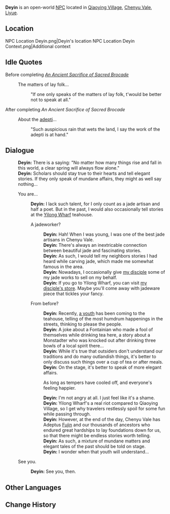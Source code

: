 {{Meta
<!-- Remove this template after adding the missing info -->
|missing_NPC_profile  = yes
}}
{{Character Infobox
|type             = Open-World NPC
|image            = NPC Deyin.png
|realname         = <!-- Optional, if different from in-game name -->
|deceased         = <!-- Past (for deceased prior to events of the game) or free response -->
|region           = Liyue
|location         = Liyue
|affiliation      = 
|title            = 

|ancestry         = <!-- Clan/family -->
|father           = 
|mother           = 
|spouse           = 
|sibling          = 
|child            = 
|relative         = 

|voiceEN          = 
|voiceCN          = 
|voiceJP          = 
|voiceKR          = 
|dialoguereward   = 
}}
'''Deyin''' is an open-world [[NPC]] located in [[Qiaoying Village]], [[Chenyu Vale]], [[Liyue]]. <!--can he be found anywhere during nighttime?-->
<!-- Following a certain dialogue branch for the first time gives the player AMOUNT_AS_WORD [[Item]]. -->

==Location==
<gallery>
NPC Location Deyin.png|Deyin's location
NPC Location Deyin Context.png|Additional context
</gallery>
<!--
==Profile==
Detailed story/lore information goes here.
''(To be added.)''

===Appearance===
Keep appearance section short and concise. Limit to 2 paragraphs with 3-4 sentences each.
''(To be added.)''

==Quests and Events==
{{Quests and Events}}
-->
==Idle Quotes==
;Before completing ''[[An Ancient Sacrifice of Sacred Brocade]]''
{{Dialogue Start}}
: {{DIcon|Idle}} The matters of lay folk...
:: {{A|VO Deyin 01.ogg}} "If one only speaks of the matters of lay folk, t'would be better not to speak at all."
{{Dialogue End}}

;After completing ''An Ancient Sacrifice of Sacred Brocade''
{{Dialogue Start}}
: {{DIcon|Idle}} About the [[adepti]]...
:: {{A|VO Deyin 02.ogg}} "Such auspicious rain that wets the land, I say the work of the adepti is at hand."
{{Dialogue End}}

==Dialogue==
{{Dialogue Start}}
:'''Deyin:''' There is a saying: "No matter how many things rise and fall in this world, a clear spring will always flow alone."
:'''Deyin:''' Scholars should stay true to their hearts and tell elegant stories. If they only speak of mundane affairs, they might as well say nothing...
:{{DIcon}} You are...
::'''Deyin:''' I lack such talent, for I only count as a jade artisan and half a poet. But in the past, I would also occasionally tell stories at the [[Yilong Wharf]] teahouse.
::{{DIcon}} A jadeworker?
:::'''Deyin:''' Hah! When I was young, I was one of the best jade artisans in Chenyu Vale.
:::'''Deyin:''' There's always an inextricable connection between beautiful jade and fascinating stories.
:::'''Deyin:''' As such, I would tell my neighbors stories I had heard while carving jade, which made me somewhat famous in the area.
:::'''Deyin:''' Nowadays, I occasionally give [[Fengtai|my disciple]] some of my jade works to sell on my behalf.
:::'''Deyin:''' If you go to Yilong Wharf, you can visit [[Fengtai General Goods|my disciple's store]]. Maybe you'll come away with jadeware piece that tickles your fancy.
::{{DIcon}} From before?
:::'''Deyin:''' Recently, [[Jiewu|a youth]] has been coming to the teahouse, telling of the most humdrum happenings in the streets, thinking to please the people.
:::'''Deyin:''' A joke about a Fontainian who made a fool of themselves while drinking tea here, a story about a Monstadter who was knocked out after drinking three bowls of a local spirit there...
:::'''Deyin:''' While it's true that outsiders don't understand our traditions and do many outlandish things, it's better to only discuss such things over a cup of tea or after meals.
:::'''Deyin:''' On the stage, it's better to speak of more elegant affairs.
:::{{DIcon}} As long as tempers have cooled off, and everyone's feeling happier.
:::'''Deyin:''' I'm not angry at all. I just feel like it's a shame.
:::'''Deyin:''' Yilong Wharf's a real riot compared to Qiaoying Village, so I get why travelers restlessly spoil for some fun while passing through.
:::'''Deyin:''' However, at the end of the day, Chenyu Vale has Adeptus [[Fujin]] and our thousands of ancestors who endured great hardships to lay foundations down for us, so that there might be endless stories worth telling.
:::'''Deyin:''' As such, a mixture of mundane matters and elegant tales of the past should be told on stage.
:::'''Deyin:''' I wonder when that youth will understand...
:{{DIcon}} See you.
::'''Deyin:''' See you, then.
{{Dialogue End}}
<!--
==Event Dialogue==
===Event Name===
{{Dialogue Start}}
:'''{{subst:#titleparts:{{subst:PAGENAME}}}}:'''
{{Dialogue End}}
-->

==Other Languages==
{{Other Languages|default_hidden=1
|en      = Deyin
|zhs     = 德音
|zhs_rm  = Déyīn
|zht     = 德音
|zht_rm  = Déyīn
|ja      = 徳音
|ja_rm   = Tokuon{{Assumed}}
|ko      = {{tt|덕음|德音}}
|es      = Deyin
|fr      = Deyin
|ru      = Дэ Инь
|th      = Deyin
|vi      = Deyin
|de      = Deyin
|id      = Deyin
|pt      = Deyin
|tr      = Deyin
|it      = Deyin
}}

==Change History==
{{Change History|4.4}}
<!--
==References==
{{Reflist}}
-->